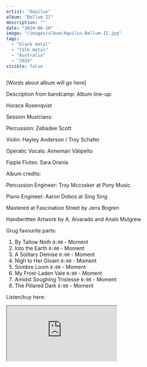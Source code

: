 ```yaml
---
artist: "Aquilus"
album: "Bellum II"
description: ""
date: "2024-06-10"
image: "/images/album/Aquilus-Bellum-II.jpg"
tags:
  - "black metal"
  - "folk metal"
  - "Australia"
  - "2024"
visible: false
---
```


[Words about album will go here]

Description from bandcamp: Album line-up:

Horace Rosenqvist

Session Musicians:

Percussion: Zebadee Scott

Violin: Hayley Anderson / Troy Schafer

Operatic Vocals: Annemari Välipelto

Fipple Flutes: Sara Orania

Album credits:

Percussion Engineer: Troy Mccosker at Pony Music

Piano Engineer: Aaron Dobos at Sing Sing

Mastered at Fascination Street by Jens Bogren

Handwritten Artwork by A. Alvarado and Anaïs Mulgrew

Grug favourite parts:

1. By Tallow Noth `0:00` - Moment
2. Into the Earth `0:00` - Moment
3. A Solitary Demise `0:00` - Moment
4. Nigh to Her Gloam `0:00` - Moment
5. Sombre Loom `0:00` - Moment
6. My Frost-Laden Vale `0:00` - Moment
7. Amidst Soughing Tristesse `0:00` - Moment
8. The Pillared Dark `0:00` - Moment

Listen/buy here:

<iframe
  style={{ border: "0", width: "350px", height: "800px" }}
  src="https://bandcamp.com/EmbeddedPlayer/album=494439013/size=large/bgcol=333333/linkcol=ffffff/transparent=true/"
  seamless>
  <a href="https://aquilus.bandcamp.com/album/bellum-ii">
    Bellum II by Aquilus
  </a>
</iframe>
